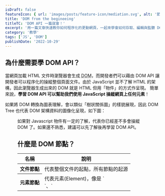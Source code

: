 ```yaml
---
isDraft: false
featureIcon: { url: 'images/posts/feature-icon/mediation.svg', alt: '節點符號' }
title: 'DOM from the begineeing'
titleTC: 'DOM API 一篇就會！'
excerpt: '用一篇文章快速教你如何程序化的更動網頁，一起來學會如何存取、編輯與監聽 DOM ，還有綜合懶人包！'
category: '教學'
tags: ['JS', 'DOM']
publishDate: '2022-10-29'
---
```


## 為什麼需要學 DOM API？

當網頁加載 HTML 文件時瀏覽器會生成 <abbr title="文件物件模型 (Document Object Model)">DOM</abbr>，而開發者們可以藉由 DOM API 讓開發者可以程序化的操縱整個頁面文件。由於 JavaScript 並不了解 HTML 的架構，因此瀏覽器生成出來的 DOM 就是 HTML 但用「物件」的方式作呈現。
簡單來說，**學習 DOM API 可以幫助我們使用 JavaScript 操縱網頁上任何元素**！

如果將 DOM 轉換為圖表理解，會以類似「樹狀關係圖」的樣貌展現，因此 DOM Tree 也代表 DOM 架構資料的圖像化呈現，如下圖：

<Figure width="651" height="351" src="images/posts/dom-from-the-begineeing/dom-tree.webp" alt="DOM 的樹狀圖表" />

<Info type="success">
  如果對 Javascript 物件有一定的了解，代表你已經差不多會操縱 DOM 了。如果還不熟悉，建議可以先了解後再學習 DOM API。
</Info>

## 什麼是 DOM 節點？

<table>
    <thead>
        <tr>
            <th>名稱</th>
            <th>說明</th>
        </tr>
    </thead>
    <tbody>
        <tr>
            <th>文件節點</th>
            <td>代表整個文件的起點，所有節點的起源</td>
        </tr>
        <tr>
            <th>元素節點</th>
            <td>代表元素(Element)，像是 `<div>`、`<script>`、`<h1>`</td>
        </tr>
        <tr>
            <th>屬性節點</th>
            <td>代表元素的屬性如 `id`、`class`</td>
        </tr>
        <tr>
            <th>文字節點</th>
            <td>代表元素或屬性內的純文字內容，換行與空格也是一種文字節點。</td>
        </tr>
        <tr>
            <th>註解節點</th>
            <td>代表文件中的註解</td>
        </tr>
    </tbody>
</table>

**任何東西在 HTML 文件中都是一種 DOM 節點**，常見的節點可參考以上圖表。節點是構成 DOM 的最基礎的材料，了解有不同的節點可以更清楚的知道想選取的內容、選到的內容是什麼、應該如何處理。在文章後頭會認識到各種方法來選取這些不同種類的節點，進而程序化的操縱與監聽它們來達成程序化控制網頁的目的。

接下來將會分為三大章節，一步一步學習如何運用 JavaScript 透過 DOM API 操作網頁，**學會存取、編輯與監聽 DOM**。

## 一、選取 DOM 節點

HTML 的元素之間有輩份關係，這點也體現在 DOM 的結構上，可以依據一個節點來抓取不同關係的節點，舉以下的代碼為例：

```html
<div>
  <h2>A List</h2>
  <ul>
    <li>List Item 01</li>
    <li>List Item 02</li>
  </ul>
</div>
```

對 `<ul>` 這個元素來說： `<h2>` 就是其同輩 `<div>` 就是其父母 `<li>` 就是其子孫。了解元素彼此間的關係之後，就可以運用不同的方法來選取網頁中的節點。

### 實際常見範例

在大多情境下其實不用記下太多的選取方法，只要記得常用的即可，像是選取單一元素的 [`qerySelector`](https://developer.mozilla.org/en-US/docs/Web/API/Document/querySelector) 以及選取多個元素的 [`querySelectorAll`](https://developer.mozilla.org/en-US/docs/Web/API/Document/querySelectorAll) 就可以應付絕大多數約 90% 的情境。

```html
<div id="foobar" class="foobar">Hello, World</div>
<ul>
  <li>Item 01</li>
  <li>Item 02</li>
  <li>Item 03</li>
</ul>

<script>
  // 依 document 為基準，選取符合 .foobar 選擇器群組的元素
  const foobar = document.querySelector('.foobar');
  // 依 document 為基準，選取所有 ul 內的 li
  const foobar2 = document.querySelectorAll('ul li');
</script>
```

<Info type="warning">
  覺得概念不熟悉的話可以實際操作幾次會比看文檔還要更有幫助，這裡是線上
  [CodePen](https://codepen.io/riecball/pen/VwBMWPy) 模板，可複製一份練習選取元素。
</Info>

### 更進階的選取 DOM 節點

練習完不同選取 DOM 的方法之後，會發現不同的方法返回的結果會不太一樣，這是因為它們所選取的「東西」不太相同，總共會遇上四種返回的結果。細節綜合成以下清單與表單：

#### 節點

構成 DOM 的基礎組成，任何 DOM 中的東西都是結點。

#### 元素

元素是一種節點，舉例來說 `<h1>`、`<body>`、`<div>` 都是元素。

#### 節點清單

節點的集合，一筆類似陣列的資料，像是有索引和 `forEach` 方法。絕大多數時候是靜態的，意味著 DOM 的改變並不會反映於資料上。

#### HTML 合集

元素的集合，一筆類似陣列的資料，像是有索引。是動態的集合，意味著 DOM 的改變都會反映於資料上。

<table class="table-fluid">
    <thead>
        <tr>
            <th>名稱</th>
            <th>元素 Element</th>
            <th>節點 Node</th>
        </tr>
    </thead>
    <tbody>
        <tr>
            <th>內容</th>
            <td>只允許 HTML 元素(像是 `<span>` `<div>`之類的標籤)</td>
            <td>只允許任何存在於 HTML 文件中的節點(註解、內文字都算)</td>
        </tr>
        <tr>
            <th>方法 / 屬性</th>
            <td>一種特別的節點，擁有一些額外的屬性</td>
            <td>最基礎的 HTML 元件，一些基礎的屬性</td>
        </tr>
        <tr>
            <th>使用時機</th>
            <td>絕大多數時候</td>
            <td>選取 HTML 標籤以外的事物時</td>
        </tr>
    </tbody>
</table>

<table>
  <thead>
    <tr>
      <th>名稱</th>
      <th>HTML 合集 HTMLCollection</th>
      <th>節點清單 NodeList</th>
    </tr>
  </thead>
  <tbody>
    <tr>
      <th>說明</th>
      <td>文件元素的合集</td>
      <td>文件節點的合集</td>
    </tr>
    <tr>
      <th>可使用的陣列方法</th>
      <td>無</td>
      <td>僅有 forEach</td>
    </tr>
    <tr>
      <th>即時更新</th>
      <td>是</td>
      <td>大多不是</td>
    </tr>
  </tbody>
</table>

## 二、編輯 DOM 節點

當選取完 DOM 節點後讓將結果打印出來，看看有哪些屬性：

```html
<div id="foobar">Hello</div>

<script>
  // 依 document 為基準，選取第一個 id 為 foobar 的元素並打印出來
  console.log(document.getElementById('foobar'));
</script>
```

得到類似以下動圖中的打印結果：

<Video
  width={676}
  height={276}
  data={[
    {
      type: 'webm',
      src: 'images/posts/dom-from-the-begineeing/dom-log.webm',
    },
    {
      type: 'mp4',
      src: 'images/posts/dom-from-the-begineeing/dom-log.mp4',
    },
  ]}
></Video>

可以發現每個元素物件身上都有許多的屬性與方法可操作，看起來非常的複雜，但常用的屬性實際上並不多，在需要的時候再查閱文檔了解即可。以下用兩種最常被選取的屬性種類作為範例來介紹(改樣式與內容)：

### 改變元素外表樣式

要修改元素的外觀樣式可以從 `class` 屬性與 `style` 屬性下手，可以直接修改元素屬性來達成更改樣式的目的，舉以下例子來說：

```javascript
// 修改元素的 style 屬性：
element.style.backgroundColor = 'red';
element.style.marginTop = '16px';
element.style['padding-top'] = '16px';
```

```javascript
// 修改元素的 style 屬性：
element.classList.add('active'); // 新增 "active" class
element.classList.remove('active'); // 移除 "active" class
element.classList.toggle('active'); // 切換 "active" class
```

### 改變元素內容

要修改元素的內容常見可以分為「修改 HTML」與「修改純文字」，端看需求選擇不同的方式，舉以下例子來說：

```javascript
// 修改選取元素的 HTML 內容
document.getElementById('foobar').innerHTML = '<h1>This is some text</h1>';
// 修改選取元素的文字內容
document.getElementById('foobar').innerText = 'This is some text';
```

<Info type="warning">
  當使用 `innerHTML` 需特別注意資料來源，惡意的資料來源可以藉由 `innerHTML` 夾帶執行惡意的程式代碼 (跨站腳本攻擊 <abbr title="Cross Site Scripting">XSS</abbr>)。應當確保注入的資料來源是可信的。

</Info>

## 三、監聽 DOM 節點

### addEventListener 事件監聽器

如果想要知道用戶對網頁作了那些互動，就可以使用 [`addEventListener`](https://developer.mozilla.org/zh-TW/docs/Web/API/EventTarget/addEventListener) 方法來監聽元素的活動，大多時候範例一、二就可以應對所有事件監聽的要求。語法如下：

```javascript
addEventListener(type, listener, options);
```

- 參數一：[事件的種類](https://developer.mozilla.org/zh-TW/docs/Web/Events)
- 參數二：回呼函數，當事件被觸發時就會被執行
- 參數三：指定有關事件偵聽器的[選項](https://developer.mozilla.org/en-US/docs/Web/API/EventTarget/addEventListener#parameters)

```javascript
// 使用元素的 addEventListener 方法，當 "click" 時呼叫 clicked 函式
// 以下三種寫法都可行

// 範例一：呼叫外部函式
element.addEventListener('click', clicked);
function clicked() {
  // ...
}

// 範例二：呼叫匿名函式
element.addEventListener('click', function () {
  // ...
});

// 範例三：添加設定物件：當激活過一次這個事件監聽就會停止監聽
element.addEventListener('click', function () {}, { once: true });
```

### removeEventListener 移除事件監聽器

當不需要事件監聽時可以手動刪除來避免背景有太多事件監聽導致影響效能，這項方法僅能刪除以呼叫外部函式來執行的事件監聽器，呼叫匿名函式的事件監聽器是刪不掉的。

```javascript
// 添加監聽
element.addEventListener('mousemove', myFunction);

// 移除監聽
element.removeEventListener('mousemove', myFunction);
```

### 監聽表單

當想要用戶輸入資料，就是 `<form>` 表單登場的地方，它提供了一系列基礎的方法和介面讓我們可以更方便快速且標準化的獲取用戶輸入的資料，其中可使用 `submit` 事件監聽獲取提交的表單。

```javascript
<form data-form>
  <input name="userInput" type="text"> // 設定 name 以便之後讀取
  <input type="submit">
</form>
```

```javascript
const form = document.querySelector('[data-form]');
// 帶入
form.addEventListener('submit', (e) => {
  console.log(e.target.userInput.value); // 獲取 name = "userInput" 的值
  e.preventDefault(); // 取消預設事件(跳轉頁面)
  e.target.reset(); // 清空表單
});
```

### 阻擋預設行為

在某些元素上會自帶預設的「事件」，像是點擊 `<a>` 或提交 `<form>` 都會跳轉到其他頁面，這時候就可以使用 `preventDefault` 來取消這些預設事件。此外在事件監聽最尾端傳入一個 `false` 也有同樣阻擋預設行為的效果。

```javascript
element.addEventListener('click', (e) => {
  e.preventDefault(); // 獲取事件，阻擋預設行為發生
});
```

## 總結

- DOM 是文件使用物件的方式做呈現，畫成圖表架構就像一棵樹。
- HTML 文件中的任何資訊在 DOM 中都是一種節點。
- 選取多個節點會回傳 NodeList ，選取多個元素會回傳 HTMLCollection，它們是類陣列的物件。
- 節點有許多預設方法與屬性，可以在終端打印出來後查詢文檔即可。

<Info type="success">
  方法好多，感到困惑？沒關係，這裡製作了兩張懶人包圖，歡迎下載參考。
  <Figure
    width="300"
    height="300"
    src="images/posts/dom-from-the-begineeing/cheat-sheet-demo.webp"
    alt="DOM 的樹狀圖表"
    href="images/posts/dom-from-the-begineeing/dom-cheatsheet-full.webp"
    loading="lazy"
  />
</Info>

本篇是我在 [六角學院](https://www.hexschool.com/) JS 直播班針對該主題所出的入門題目，內含解答，有興趣可以點開來練習：[JS 直播班 - 2022 秋季班 - DOM 操作](https://codepen.io/riecball/pen/XWYrmKz)

## 參考資料

- [Introduction to the DOM - MDN](https://developer.mozilla.org/en-US/docs/Web/API/Document_Object_Model/Introduction)
- [Javascript HTML DOM - W3C](https://www.w3schools.com/js/js_htmldom.asp)
- [DOM - GeeksforGeeks](https://www.geeksforgeeks.org/dom-document-object-model/)

